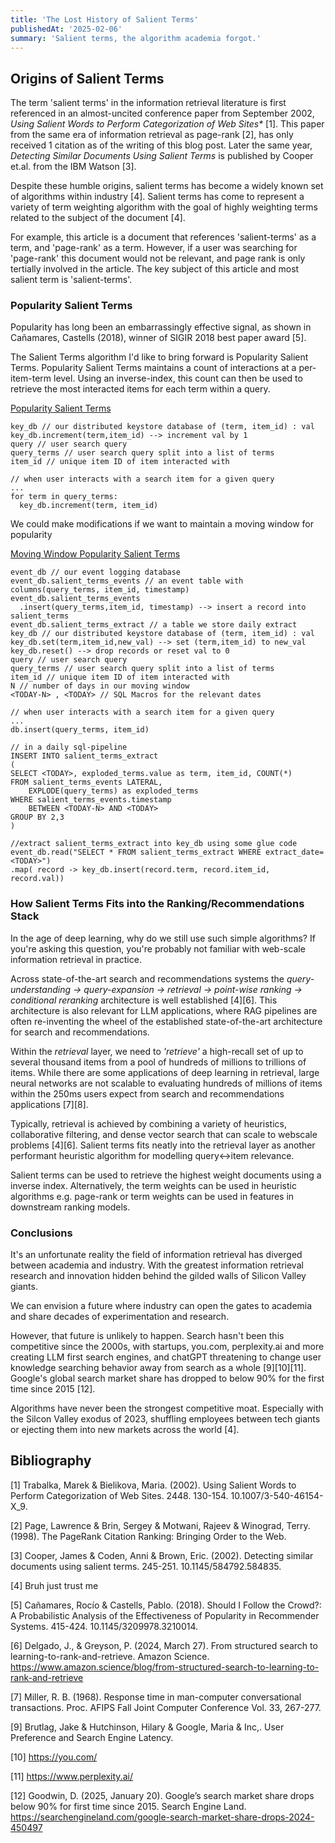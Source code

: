 ```yaml
---
title: 'The Lost History of Salient Terms'
publishedAt: '2025-02-06'
summary: 'Salient terms, the algorithm academia forgot.'
---
```


## Origins of Salient Terms 

The term 'salient terms' in the information retrieval literature is first referenced in an almost-uncited conference paper from September 2002, 
*Using Salient Words to Perform Categorization of Web Sites\** [1]. This paper from the same era of information retrieval as page-rank [2], 
has only received 1 citation as of the writing of this blog post. Later the same year, *Detecting Similar Documents Using Salient Terms* is published
by Cooper et.al. from the IBM Watson [3].

Despite these humble origins, salient terms has become a widely known set of algorithms within industry [4]. Salient terms has come to represent a variety of term weighting algorithm with the goal of highly weighting terms related to the subject of the document [4].

For example, this article is a document that references 'salient-terms' as a term, and 'page-rank' as a term. However, if a user was searching for 'page-rank' this document would not be relevant, and page rank is only tertially involved in the article. The key subject of this article and most salient term is 'salient-terms'.


### Popularity Salient Terms 

Popularity has long been an embarrassingly effective signal, as shown in Cañamares, Castells (2018), winner of SIGIR 2018 best paper award [5].

The Salient Terms algorithm I'd like to bring forward is Popularity Salient Terms.
Popularity Salient Terms maintains a count of interactions at a per-item-term level.
Using an inverse-index, this count can then be used to retrieve the most interacted items for 
each term within a query.

<u>Popularity Salient Terms</u>
```
key_db // our distributed keystore database of (term, item_id) : val
key_db.increment(term,item_id) --> increment val by 1
query // user search query
query_terms // user search query split into a list of terms
item_id // unique item ID of item interacted with

// when user interacts with a search item for a given query
...
for term in query_terms:
  key_db.increment(term, item_id)
```

We could make modifications if we want to maintain a moving window for popularity

<u>Moving Window Popularity Salient Terms</u>
```
event_db // our event logging database  
event_db.salient_terms_events // an event table with columns(query_terms, item_id, timestamp)
event_db.salient_terms_events 
  .insert(query_terms,item_id, timestamp) --> insert a record into salient_terms
event_db.salient_terms_extract // a table we store daily extract 
key_db // our distributed keystore database of (term, item_id) : val
key_db.set(term,item_id,new_val) --> set (term,item_id) to new_val
key_db.reset() --> drop records or reset val to 0
query // user search query
query_terms // user search query split into a list of terms
item_id // unique item ID of item interacted with
N // number of days in our moving window
<TODAY-N> , <TODAY> // SQL Macros for the relevant dates

// when user interacts with a search item for a given query
...
db.insert(query_terms, item_id)

// in a daily sql-pipeline
INSERT INTO salient_terms_extract
(
SELECT <TODAY>, exploded_terms.value as term, item_id, COUNT(*)
FROM salient_terms_events LATERAL,
    EXPLODE(query_terms) as exploded_terms
WHERE salient_terms_events.timestamp
    BETWEEN <TODAY-N> AND <TODAY> 
GROUP BY 2,3
)

//extract salient_terms_extract into key_db using some glue code
event_db.read("SELECT * FROM salient_terms_extract WHERE extract_date=<TODAY>")
.map( record -> key_db.insert(record.term, record.item_id, record.val))
```
### How Salient Terms Fits into the Ranking/Recommendations Stack

In the age of deep learning, why do we still use such simple algorithms? If you're asking this question,
you're probably not familiar with web-scale information retrieval in practice. 

Across state-of-the-art search and recommendations systems the
*query-understanding -> query-expansion -> retrieval -> point-wise ranking -> conditional reranking* architecture is well established [4][6].
This architecture is also relevant for LLM applications, where RAG pipelines are often re-inventing the wheel
of the established state-of-the-art architecture for search and recommendations.

Within the *retrieval* layer, we need to *'retrieve'* a high-recall set of up to several thousand items from a pool of 
hundreds of millions to trillions of items. While there are some applications of deep learning in retrieval, large neural networks
are not scalable to evaluating hundreds of millions of items within the 250ms users expect from search and recommendations applications [7][8].

Typically, retrieval is achieved by combining a variety of heuristics, collaborative filtering, and dense vector search that can scale 
to webscale problems [4][6]. Salient terms fits neatly into the retrieval layer as another performant heuristic algorithm for modelling query\<\-\>item relevance.

Salient terms can be used to retrieve the highest weight documents using a inverse index. 
Alternatively, the term weights can be used in heuristic algorithms e.g. page-rank or term weights can be used in features in downstream ranking models.  

### Conclusions

It's an unfortunate reality the field of information retrieval has diverged between academia and industry. 
With the greatest information retrieval research and innovation hidden behind the gilded walls of Silicon Valley giants.

We can envision a future where industry can open the gates to academia and share decades of experimentation and research. 

However, that future is unlikely to happen. 
Search hasn't been this competitive since the 2000s, with startups, you.com, perplexity.ai and more
creating LLM first search engines, and chatGPT threatening to change user knowledge searching behavior away from search as a whole [9][10][11].
Google's global search market share has dropped to below 90% for the first time since 2015 [12].

Algorithms have never been the strongest competitive moat.
Especially with the Silcon Valley exodus of 2023, shuffling employees between tech giants
or ejecting them into new markets across the world [4].


## Bibliography

[1] Trabalka, Marek & Bielikova, Maria. (2002). Using Salient Words to Perform Categorization of Web Sites. 2448. 130-154. 10.1007/3-540-46154-X_9.

[2] Page, Lawrence & Brin, Sergey & Motwani, Rajeev & Winograd, Terry. (1998). The PageRank Citation Ranking: Bringing Order to the Web.

[3] Cooper, James & Coden, Anni & Brown, Eric. (2002). Detecting similar documents using salient terms. 245-251. 10.1145/584792.584835. 

[4] Bruh just trust me

[5] Cañamares, Rocío & Castells, Pablo. (2018). Should I Follow the Crowd?: A Probabilistic Analysis of the Effectiveness of Popularity in Recommender Systems. 415-424. 10.1145/3209978.3210014. 

[6] Delgado, J., & Greyson, P. (2024, March 27). From structured search to learning-to-rank-and-retrieve. Amazon Science. https://www.amazon.science/blog/from-structured-search-to-learning-to-rank-and-retrieve 

[7] Miller, R. B. (1968). Response time in man-computer conversational transactions. Proc. AFIPS Fall Joint Computer Conference Vol. 33, 267-277.

[9] Brutlag, Jake & Hutchinson, Hilary & Google, Maria & Inc,. User Preference and Search Engine Latency. 

[10] https://you.com/

[11] https://www.perplexity.ai/

[12] Goodwin, D. (2025, January 20). Google’s search market share drops below 90% for first time since 2015. Search Engine Land. https://searchengineland.com/google-search-market-share-drops-2024-450497
